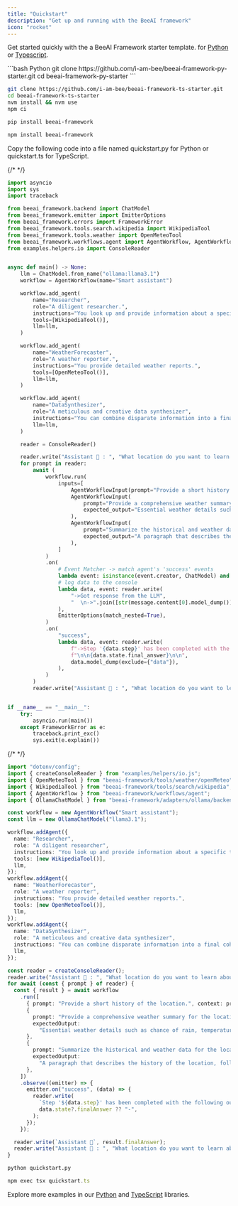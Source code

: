 ```yaml
---
title: "Quickstart"
description: "Get up and running with the BeeAI framework"
icon: "rocket"
---
```


<Steps>
   <Step title="Clone a starter repo">

  Get started quickly with the a BeeAI Framework starter template.
  for [Python](https://github.com/i-am-bee/beeai-framework-py-starter) or [Typescript](https://github.com/i-am-bee/beeai-framework-ts-starter).

  <CodeGroup>
  ```bash Python
  git clone https://github.com/i-am-bee/beeai-framework-py-starter.git
  cd beeai-framework-py-starter
  ```

  ```bash TypeScript
  git clone https://github.com/i-am-bee/beeai-framework-ts-starter.git
  cd beeai-framework-ts-starter
  nvm install && nvm use
  npm ci
  ```

  </CodeGroup>

  </Step>

   <Step title="Install BeeAI framework">

  <CodeGroup>

  ```bash Python
  pip install beeai-framework
  ```

  ```bash TypeScript
  npm install beeai-framework
  ```

  </CodeGroup>

   </Step>
   <Step title="Create your project file">

   Copy the following code into a file named quickstart.py for Python or quickstart.ts for TypeScript.

  <CodeGroup>

  {/* <!-- embedme python/examples/workflows/multi_agents.py#L4-L9999 --> */}
  ```py Python
  import asyncio
  import sys
  import traceback
  
  from beeai_framework.backend import ChatModel
  from beeai_framework.emitter import EmitterOptions
  from beeai_framework.errors import FrameworkError
  from beeai_framework.tools.search.wikipedia import WikipediaTool
  from beeai_framework.tools.weather import OpenMeteoTool
  from beeai_framework.workflows.agent import AgentWorkflow, AgentWorkflowInput
  from examples.helpers.io import ConsoleReader
  
  
  async def main() -> None:
      llm = ChatModel.from_name("ollama:llama3.1")
      workflow = AgentWorkflow(name="Smart assistant")
  
      workflow.add_agent(
          name="Researcher",
          role="A diligent researcher.",
          instructions="You look up and provide information about a specific topic.",
          tools=[WikipediaTool()],
          llm=llm,
      )
  
      workflow.add_agent(
          name="WeatherForecaster",
          role="A weather reporter.",
          instructions="You provide detailed weather reports.",
          tools=[OpenMeteoTool()],
          llm=llm,
      )
  
      workflow.add_agent(
          name="DataSynthesizer",
          role="A meticulous and creative data synthesizer",
          instructions="You can combine disparate information into a final coherent summary.",
          llm=llm,
      )
  
      reader = ConsoleReader()
  
      reader.write("Assistant 🤖 : ", "What location do you want to learn about?")
      for prompt in reader:
          await (
              workflow.run(
                  inputs=[
                      AgentWorkflowInput(prompt="Provide a short history of the location.", context=prompt),
                      AgentWorkflowInput(
                          prompt="Provide a comprehensive weather summary for the location today.",
                          expected_output="Essential weather details such as chance of rain, temperature and wind. Only report information that is available.",
                      ),
                      AgentWorkflowInput(
                          prompt="Summarize the historical and weather data for the location.",
                          expected_output="A paragraph that describes the history of the location, followed by the current weather conditions.",
                      ),
                  ]
              )
              .on(
                  # Event Matcher -> match agent's 'success' events
                  lambda event: isinstance(event.creator, ChatModel) and event.name == "success",
                  # log data to the console
                  lambda data, event: reader.write(
                      "->Got response from the LLM",
                      "  \n->".join([str(message.content[0].model_dump()) for message in data.value.messages]),
                  ),
                  EmitterOptions(match_nested=True),
              )
              .on(
                  "success",
                  lambda data, event: reader.write(
                      f"->Step '{data.step}' has been completed with the following outcome."
                      f"\n\n{data.state.final_answer}\n\n",
                      data.model_dump(exclude={"data"}),
                  ),
              )
          )
          reader.write("Assistant 🤖 : ", "What location do you want to learn about?")
  
  
  if __name__ == "__main__":
      try:
          asyncio.run(main())
      except FrameworkError as e:
          traceback.print_exc()
          sys.exit(e.explain())
  
  ```

  {/* <!-- embedme typescript/examples/workflows/multiAgents.ts#L6-L9999 --> */}
  ```ts TypeScript
  import "dotenv/config";
  import { createConsoleReader } from "examples/helpers/io.js";
  import { OpenMeteoTool } from "beeai-framework/tools/weather/openMeteo";
  import { WikipediaTool } from "beeai-framework/tools/search/wikipedia";
  import { AgentWorkflow } from "beeai-framework/workflows/agent";
  import { OllamaChatModel } from "beeai-framework/adapters/ollama/backend/chat";
  
  const workflow = new AgentWorkflow("Smart assistant");
  const llm = new OllamaChatModel("llama3.1");
  
  workflow.addAgent({
    name: "Researcher",
    role: "A diligent researcher",
    instructions: "You look up and provide information about a specific topic.",
    tools: [new WikipediaTool()],
    llm,
  });
  workflow.addAgent({
    name: "WeatherForecaster",
    role: "A weather reporter",
    instructions: "You provide detailed weather reports.",
    tools: [new OpenMeteoTool()],
    llm,
  });
  workflow.addAgent({
    name: "DataSynthesizer",
    role: "A meticulous and creative data synthesizer",
    instructions: "You can combine disparate information into a final coherent summary.",
    llm,
  });
  
  const reader = createConsoleReader();
  reader.write("Assistant 🤖 : ", "What location do you want to learn about?");
  for await (const { prompt } of reader) {
    const { result } = await workflow
      .run([
        { prompt: "Provide a short history of the location.", context: prompt },
        {
          prompt: "Provide a comprehensive weather summary for the location today.",
          expectedOutput:
            "Essential weather details such as chance of rain, temperature and wind. Only report information that is available.",
        },
        {
          prompt: "Summarize the historical and weather data for the location.",
          expectedOutput:
            "A paragraph that describes the history of the location, followed by the current weather conditions.",
        },
      ])
      .observe((emitter) => {
        emitter.on("success", (data) => {
          reader.write(
            `Step '${data.step}' has been completed with the following outcome:\n`,
            data.state?.finalAnswer ?? "-",
          );
        });
      });
  
    reader.write(`Assistant 🤖`, result.finalAnswer);
    reader.write("Assistant 🤖 : ", "What location do you want to learn about?");
  }
  
  ```
  </CodeGroup>

   </Step>
   <Step title="Run the example">

  <CodeGroup>

  ```py Python
  python quickstart.py
  ```

  ```ts TypeScript
  npm exec tsx quickstart.ts
  ```

  </CodeGroup>

   </Step>
</Steps>

Explore more examples in our [Python](https://github.com/i-am-bee/beeai-framework/tree/main/python/examples) and [TypeScript](https://github.com/i-am-bee/beeai-framework/tree/main/typescript/examples) libraries.
